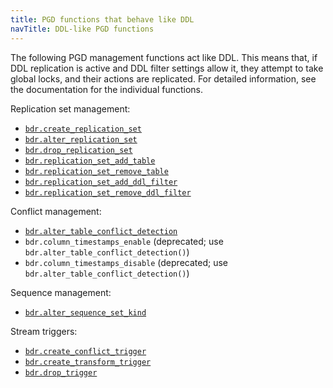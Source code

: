 ```yaml
---
title: PGD functions that behave like DDL
navTitle: DDL-like PGD functions
---
```


The following PGD management functions act like DDL. This means that, if DDL
replication is active and DDL filter settings allow it, they
attempt to take global locks, and their actions are replicated. For detailed
information, see the documentation for the individual functions.

Replication set management:

-   [`bdr.create_replication_set`](/pgd/latest/reference/repsets-management#bdrcreate_replication_set)
-   [`bdr.alter_replication_set`](/pgd/latest/reference/repsets-management#bdralter_replication_set)
-   [`bdr.drop_replication_set`](/pgd/latest/reference/repsets-management#bdrdrop_replication_set)
-   [`bdr.replication_set_add_table`](/pgd/latest/reference/repsets-membership#bdrreplication_set_add_table)
-   [`bdr.replication_set_remove_table`](/pgd/latest/reference/repsets-membership#bdrreplication_set_remove_table)
-   [`bdr.replication_set_add_ddl_filter`](/pgd/latest/reference/repsets-ddl-filtering#bdrreplication_set_add_ddl_filter)
-   [`bdr.replication_set_remove_ddl_filter`](/pgd/latest/reference/repsets-ddl-filtering#bdrreplication_set_remove_ddl_filter)

Conflict management:

-   [`bdr.alter_table_conflict_detection`](/pgd/latest/consistency/conflict_functions#bdralter_table_conflict_detection)
-   `bdr.column_timestamps_enable` (deprecated; use `bdr.alter_table_conflict_detection()`)
-   `bdr.column_timestamps_disable` (deprecated; use `bdr.alter_table_conflict_detection()`)

Sequence management:

-   [`bdr.alter_sequence_set_kind`](/pgd/latest/reference/sequences#bdralter_sequence_set_kind)

Stream triggers:

-   [`bdr.create_conflict_trigger`](/pgd/latest/reference/streamtriggers/interfaces#bdrcreate_conflict_trigger)
-   [`bdr.create_transform_trigger`](/pgd/latest/reference/streamtriggers/interfaces#bdrcreate_transform_trigger)
-   [`bdr.drop_trigger`](/pgd/latest/reference/streamtriggers/interfaces#bdrdrop_trigger)
